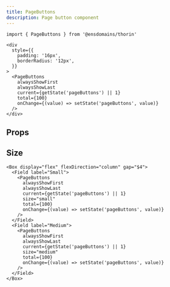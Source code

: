 ```yaml
---
title: PageButtons
description: Page button component
---
```


```tsx
import { PageButtons } from '@ensdomains/thorin'
```

```tsx live=true
<div
  style={{
    padding: '16px',
    borderRadius: '12px',
  }}
>
  <PageButtons
    alwaysShowFirst
    alwaysShowLast
    current={getState('pageButtons') || 1}
    total={100}
    onChange={(value) => setState('pageButtons', value)}
  />
</div>
```

## Props

<PropsTable sourceLink={sourceLink} types={types} />

## Size

```tsx live=true
<Box display="flex" flexDirection="column" gap="$4">
  <Field label="Small">
    <PageButtons
      alwaysShowFirst
      alwaysShowLast
      current={getState('pageButtons') || 1}
      size="small"
      total={100}
      onChange={(value) => setState('pageButtons', value)}
    />
  </Field>
  <Field label="Medium">
    <PageButtons
      alwaysShowFirst
      alwaysShowLast
      current={getState('pageButtons') || 1}
      size="medium"
      total={100}
      onChange={(value) => setState('pageButtons', value)}
    />
  </Field>
</Box>
```
